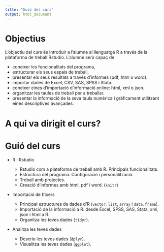 ```yaml
---
title: "Guió del curs"
output: html_document
---
```


# Objectius

L'objectiu del curs és introduir a l'alumne al llenguatge R a través de la plataforma de treball Rstudio. L'alumne serà capaç de:

  * coneixer les funcionalitats del programa,
  * estructurar els seus espais de treball, 
  * presentar els seus resultats a través d'informes (pdf, html o word).
  * importar dades de Excel, CSV, SAS, SPSS i Stata.
  * coneixer eines d'importació d'informació online: html, xml o json.
  * organitzar les taules de treball per a treballar.
  * presentar la informació de la seva taula numèrica i gràficament utilitzant eines descriptives avançades.

# A qui va dirigit el curs?

# Guió del curs

  * R i Rstudio
  
    * Rstudio com a plataforma de treball amb R. Principals funcionalitats.
    * Estructura del programa. Configuració i personalització.
    * Treball amb projectes.
    * Creació d'informes amb html, pdf i word. (`knitr`)
  
  * Importació de fitxers
  
    * Principal estructures de dades d'R (`vector`, `list`, `array` i `data.frame`).
    * Importació de la informació a R: desde Excel, SPSS, SAS, Stata, xml, json i html a R.
    * Organitza les teves dades (`tidyr`).
  
  * Analitza les teves dades
  
    * Descriu les teves dades (`dplyr`).
    * Visualitza les teves dades (`ggplot`).

